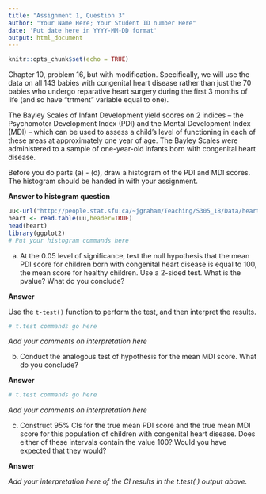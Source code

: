 ```yaml
---
title: "Assignment 1, Question 3"
author: "Your Name Here; Your Student ID number Here"
date: 'Put date here in YYYY-MM-DD format'
output: html_document
---
```


```r
knitr::opts_chunk$set(echo = TRUE)
```

Chapter 10, problem 16, but with modification. 
Specifically, we will use the data on all 143 babies with
congenital heart disease rather than just the 70 babies 
who undergo reparative heart surgery during the first 3 
months of life (and so have "trtment" variable equal to one).

The Bayley Scales of Infant 
Development yield scores on 2 indices -- the Psychomotor 
Development Index (PDI) and the Mental Development Index (MDI)
-- which can be used to assess a child's level of functioning
in each of these areas at approximately one year of age.
The Bayley Scales were
administered to a sample of one-year-old infants born with
congenital heart disease. 

Before you do parts (a) - (d), draw a histogram of the PDI and
MDI scores. The histogram should be handed in with your assignment. 


**Answer to histogram question**

```r
uu<-url("http://people.stat.sfu.ca/~jgraham/Teaching/S305_18/Data/heart.txt")
heart <- read.table(uu,header=TRUE)
head(heart)
library(ggplot2)
# Put your histogram commands here
```

(a) At the 0.05 level of significance, test the null hypothesis
that the mean PDI score for children born with congenital
heart disease is equal to 100, the mean score for healthy
children. Use a 2-sided test. What is the pvalue? What
do you conclude?

**Answer** 

Use the `t-test()` function to perform the test,
and then interpret the results.
```r
# t.test commands go here
```

*Add your comments on interpretation here*


(b) Conduct the analogous test of hypothesis for the mean MDI
score. What do you conclude?

**Answer**

```r
# t.test commands go here
```

*Add your comments on interpretation here*


(c) Construct 95\% CIs for the true mean PDI score
and the true mean MDI score for this population of
children with congenital heart disease. Does either of
these intervals contain the value 100? Would you have
expected that they would?

**Answer**

*Add your interpretation here of the CI results in the t.test( ) output above.*
